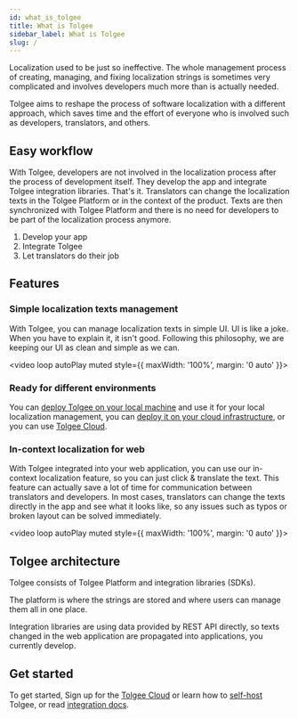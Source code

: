 ```yaml
---
id: what_is_tolgee
title: What is Tolgee
sidebar_label: What is Tolgee
slug: /
---
```


Localization used to be just so ineffective. The whole management process of creating, managing, and fixing localization strings
is sometimes very complicated and involves developers much more than is actually needed.

Tolgee aims to reshape the process of software localization with a different approach, which saves time and
the effort of everyone who is involved such as developers, translators, and others.

## Easy workflow

With Tolgee, developers are not involved in the localization process after the process of development itself. They develop
the app and integrate Tolgee integration libraries. That's it. Translators can change the localization
texts in the Tolgee Platform or in the context of the product. Texts are then synchronized with Tolgee Platform and there
is no need for developers to be part of the localization process anymore.

1. Develop your app
2. Integrate Tolgee
3. Let translators do their job

## Features

### Simple localization texts management

With Tolgee, you can manage localization texts in simple UI. UI is like a joke. When you have to explain it,
it isn't good. Following this philosophy, we are keeping our UI as clean and simple as we can.

<video loop autoPlay muted style={{ maxWidth: '100%', margin: '0 auto' }}>
  <source src="/platform.mov"></source>
</video>

### Ready for different environments

You can [deploy Tolgee on your local machine](/docs/platform/self_hosting/running_with_docker#running-it-locally)
and use it for your local localization management, you can
[deploy it on your cloud infrastructure](/docs/platform/self_hosting/running_with_docker#running-with-compose),
or you can use [Tolgee Cloud](https://app.tolgee.io).

### In-context localization for web

With Tolgee integrated into your web application, you can use our in-context localization feature, so
you can just click & translate the text. This feature can actually save a lot of time for communication between
translators and developers. In most cases, translators can change the texts directly in the app and see what it
looks like, so any issues such as typos or broken layout can be solved immediately.

<video loop autoPlay muted style={{ maxWidth: '100%', margin: '0 auto' }}>
  <source src="/in-context.mov"></source>
</video>

## Tolgee architecture

Tolgee consists of Tolgee Platform and integration libraries (SDKs).

The platform is where the strings are stored and where users can manage them all in one place.

Integration libraries are using data provided by REST API directly, so texts changed in the web application are propagated
into applications, you currently develop.

## Get started

To get started, Sign up for the [Tolgee Cloud](https://app.tolgee.io) or learn how to
[self-host](/docs/platform/self_hosting/running_with_docker#running-with-compose) Tolgee,
or read [integration docs](https://tolgee.io/integrations/all).
